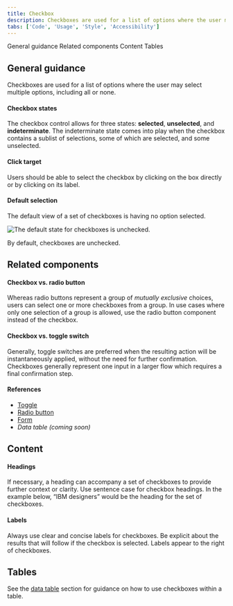 ```yaml
---
title: Checkbox
description: Checkboxes are used for a list of options where the user may select multiple options, including all or none.
tabs: ['Code', 'Usage', 'Style', 'Accessibility']
---
```


<AnchorLinks>

<AnchorLink>General guidance</AnchorLink>
<AnchorLink>Related components</AnchorLink>
<AnchorLink>Content</AnchorLink>
<AnchorLink>Tables</AnchorLink>

</AnchorLinks>

## General guidance

Checkboxes are used for a list of options where the user may select multiple options, including all or none.

#### Checkbox states

The checkbox control allows for three states: **selected**, **unselected**, and **indeterminate**. The indeterminate state comes into play when the checkbox contains a sublist of selections, some of which are selected, and some unselected.

#### Click target

Users should be able to select the checkbox by clicking on the box directly or by clicking on its label.

#### Default selection

The default view of a set of checkboxes is having no option selected.

<Row>
<Column colLg={8}>

![The default state for checkboxes is unchecked.](images/checkbox-usage-1.png)

</Column>
</Row>

<Caption>By default, checkboxes are unchecked.</Caption>

## Related components

#### Checkbox vs. radio button

Whereas radio buttons represent a group of _mutually exclusive_ choices, users can select one or more checkboxes from a group. In use cases where only one selection of a group is allowed, use the radio button component instead of the checkbox.

#### Checkbox vs. toggle switch

Generally, toggle switches are preferred when the resulting action will be instantaneously applied, without the need for further confirmation. Checkboxes generally represent one input in a larger flow which requires a final confirmation step.

#### References

- [Toggle](/components/toggle/code)
- [Radio button](/components/radio-button/code)
- [Form](/components/form/code)
- _Data table (coming soon)_

## Content

#### Headings

If necessary, a heading can accompany a set of checkboxes to provide further context or clarity. Use sentence case for checkbox headings. In the example below, “IBM designers” would be the heading for the set of checkboxes.

#### Labels

Always use clear and concise labels for checkboxes. Be explicit about the results that will follow if the checkbox is selected. Labels appear to the right of checkboxes.

## Tables

See the [data table](/components/data-table/usage) section for guidance on how to use checkboxes within a table.
